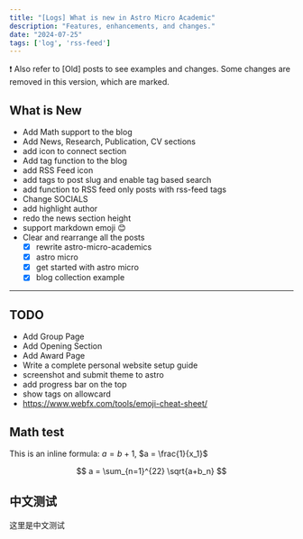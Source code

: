 ```yaml
---
title: "[Logs] What is new in Astro Micro Academic"
description: "Features, enhancements, and changes."
date: "2024-07-25"
tags: ['log', 'rss-feed']
---
```


:exclamation: Also refer to [Old] posts to see examples and changes. Some changes are removed in this version, which are marked. 

## What is New

- Add Math support to the blog
- Add News, Research, Publication, CV sections
- add icon to connect section
- Add tag function to the blog
- add RSS Feed icon 
- add tags to post slug and enable tag based search
- add function to RSS feed only posts with rss-feed tags 
- Change SOCIALS
- add highlight author
- redo the news section height
- support markdown emoji :blush:
- Clear and rearrange all the posts 
    - [x] rewrite astro-micro-academics
    - [x] astro micro 
    - [x] get started with astro micro 
    - [x] blog collection example

---

## TODO

- Add Group Page
- Add Opening Section
- Add Award Page 
- Write a complete personal website setup guide 
- screenshot and submit theme to astro  
- add progress bar on the top
- show tags on allowcard
- https://www.webfx.com/tools/emoji-cheat-sheet/

## Math test

This is an inline formula: $a = b+1$, $a = \frac{1}{x_1}$

$$
a = \sum_{n=1}^{22} \sqrt{a+b_n}
$$

## 中文测试
这里是中文测试